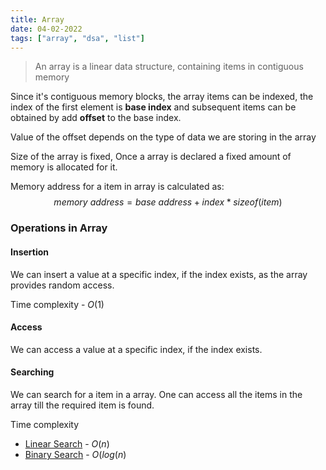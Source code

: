 ```yaml
---
title: Array
date: 04-02-2022
tags: ["array", "dsa", "list"]
---
```


> An array is a linear data structure, containing items in contiguous memory

Since it's contiguous memory blocks, the array items can be indexed, the index 
of the first element is **base index** and subsequent items can be obtained by
add **offset** to the base index.

Value of the offset depends on the type of data we are storing in the array

Size of the array is fixed, Once a array is declared a fixed amount of memory
is allocated for it.

Memory address for a item in array is calculated as:
$$
memory\ address = base\ address + index * sizeof(item)
$$

### Operations in Array

#### Insertion
We can insert a value at a specific index, if the index exists, as the array 
provides random access.

Time complexity - $O(1)$

#### Access
We can access a value at a specific index, if the index exists.

#### Searching
We can search for a item in a array. One can access all the items in the array
till the required item is found.

Time complexity
- [Linear Search](https://hashtable.pages.dev/array/linear_search) - $O(n)$
- [Binary Search](https://hashtable.pages.dev/array/binary_search) - $O(log(n)$

